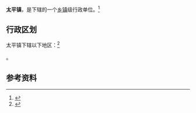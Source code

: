 {{中国乡级行政区|37/17/24/110/000}}

'''太平镇'''，是{{PRC admin/fullname|37/17/24/110/000|3}}下辖的一个[[乡镇|乡镇]]级行政单位。<ref>{{PRC admin/ref sgc|{{PRC admin/parent|37/17/24/110/000}}}}</ref>

== 行政区划 ==

太平镇下辖以下地区：<ref>{{PRC admin/ref sgc|37/17/24/110/000}}</ref>

{{PRC admin/children|37/17/24/110/000}}。

== 参考资料 ==

{{reflist}}

{{行政区划小作品}}
{{PRC admin/navcat|37/17/24/110/000}}